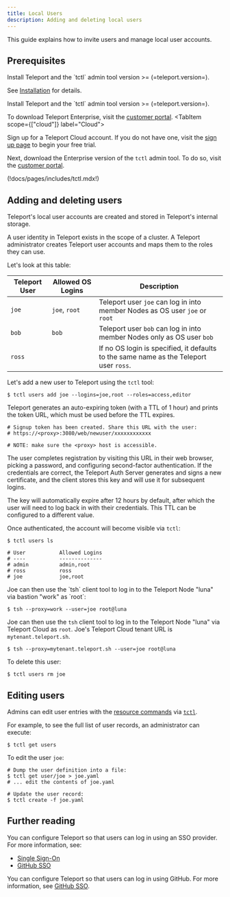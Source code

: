 ```yaml
---
title: Local Users
description: Adding and deleting local users
---
```


This guide explains how to invite users and manage local user accounts.

## Prerequisites

<Tabs>
<TabItem scope={["oss"]} label="Self-Hosted">
Install Teleport and the `tctl` admin tool version >= (=teleport.version=).

See [Installation](../../installation.mdx) for details.

</TabItem>
<TabItem
  scope={["enterprise"]} label="Enterprise">
Install Teleport and the `tctl` admin tool version >= (=teleport.version=).

To download Teleport Enterprise, visit the
  [customer portal](https://dashboard.gravitational.com/web/login).
</TabItem>
<TabItem scope={["cloud"]}
  label="Cloud">

Sign up for a Teleport Cloud account. If you do not have one, visit the
  [sign up page](https://goteleport.com/signup/) to begin your free trial.

Next, download the Enterprise version of the `tctl` admin tool. To do so, visit
the [customer portal](https://dashboard.gravitational.com/web/login).

</TabItem>
</Tabs>

(!docs/pages/includes/tctl.mdx!)

## Adding and deleting users

Teleport's local user accounts are created and stored in Teleport's internal storage.

A user identity in Teleport exists in the scope of a cluster.
A Teleport administrator creates Teleport user accounts and maps them to the roles they can use.

Let's look at this table:

| Teleport User | Allowed OS Logins | Description |
| - | - | - |
| `joe` | `joe`, `root` | Teleport user `joe` can log in into member Nodes as OS user `joe` or `root` |
| `bob` | `bob` | Teleport user `bob` can log in into member Nodes only as OS user `bob` |
| `ross` | | If no OS login is specified, it defaults to the same name as the Teleport user `ross`. |

Let's add a new user to Teleport using the `tctl` tool:

```code
$ tctl users add joe --logins=joe,root --roles=access,editor
```

Teleport generates an auto-expiring token (with a TTL of 1 hour) and prints the
token URL, which must be used before the TTL expires.

```code
# Signup token has been created. Share this URL with the user:
# https://<proxy>:3080/web/newuser/xxxxxxxxxxxx

# NOTE: make sure the <proxy> host is accessible.
```

The user completes registration by visiting this URL in their web browser,
picking a password, and configuring second-factor authentication. If the
credentials are correct, the Teleport Auth Server generates and signs a new
certificate, and the client stores this key and will use it for subsequent
logins. 

The key will automatically expire after 12 hours by default, after which
the user will need to log back in with their credentials. This TTL can be
configured to a different value.

Once authenticated, the account will become visible via `tctl`:

```code
$ tctl users ls

# User           Allowed Logins
# ----           --------------
# admin          admin,root
# ross           ross
# joe            joe,root
```

<Tabs>
<TabItem scope={["oss", "enterprise"]} label="Self-Hosted">
Joe can then use the `tsh` client tool to log in to the Teleport Node "luna" via
bastion "work" as `root`:

```code
$ tsh --proxy=work --user=joe root@luna
```
</TabItem>
<TabItem scope={["cloud"]} label="Teleport Cloud">

Joe can then use the `tsh` client tool to log in to the Teleport Node "luna" via
Teleport Cloud as `root`. Joe's Teleport Cloud tenant URL is `mytenant.teleport.sh`.

```code
$ tsh --proxy=mytenant.teleport.sh --user=joe root@luna
```
</TabItem>
</Tabs>

To delete this user:

```code
$ tctl users rm joe
```

## Editing users

Admins can edit user entries with the [resource commands](../reference/resources.mdx) via [`tctl`](../reference/cli.mdx#tctl).

For example, to see the full list of user records, an administrator can execute:

```code
$ tctl get users
```

To edit the user `joe`:

```code
# Dump the user definition into a file:
$ tctl get user/joe > joe.yaml
# ... edit the contents of joe.yaml

# Update the user record:
$ tctl create -f joe.yaml
```

## Further reading

<Tabs>
<TabItem scope={["enterprise", "cloud"]} label="Commercial">
You can configure Teleport so that users can log in using an SSO provider.
For more information, see:

- [Single Sign-On](../../enterprise/sso.mdx)
- [GitHub SSO](./github-sso.mdx)
</TabItem>
<TabItem scope={["oss"]} label="Open Source">

You can configure Teleport so that users can log in using GitHub. For more
information, see [GitHub SSO](./github-sso.mdx).

</TabItem>
</Tabs>
